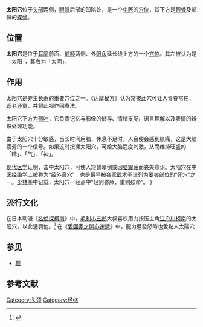 {{copyedit}}{{Infobox anatomy
| Name        = 太阳穴
| Latin       = 
| GraySubject =
| GrayPage    =
| Image       = Temple (anatomy) (PSF).svg
| Caption     = 太阳穴位置
| Precursor   =
| System      =
| Artery      = 
| Vein        =
| Nerve       =
| Lymph       =
| MeshName    =
| MeshNumber  =
| DorlandsPre = 
| DorlandsSuf = 
}}
{{ctm}}
'''太阳穴'''位于[[头部|头部]]两侧，[[眼睛|眼睛]]后部的凹陷处，是一个[[中医|中医]]的[[穴位|穴位]]，其下方是[[颞骨|颞骨]]及部份的[[蝶骨|蝶骨]]。

==位置==
'''太阳穴'''是位于[[耳廓|耳廓]]前面、[[前额|前额]]两侧、外[[眼角|眼角]]延长线上方的一个[[穴位|穴位]]。其左被认为是「[[太阳|太阳]]」，其右为「[[太阴|太阴]]」。

==作用==
{{Section OR|date=2019年2月}}
太阳穴是养生长寿的重要穴位之一。《达摩秘方》认为常按此穴可让人青春常在，返老还童，并将此视作回春法。

太阳穴下方为[[颞叶|颞叶]]，它负责记忆与影像的储存、情绪支配、语言理解以及表情的辨识处理功能。

由于太阳穴十分敏感，当长时间用脑、休息不足时，人会便会感到胀痛，这是大脑疲劳的一个信号。如果这时按揉太阳穴，可给大脑适度刺激，从而维持旺盛的「精」、「气」、「神」。

[[现代医学|现代医学]]证明，击中太阳穴，可使人短暂晕倒或因[[脑震荡|脑震荡]]而丧失意识。太阳穴在中医[[经络学|经络学]]上被称为“[[经外奇穴|经外奇穴]]”，也是最早被各家[[武术|武术]][[拳谱|拳谱]]列为要害部位的“死穴”之一。[[少林拳|少林拳]]中记载，太阳穴一经点中“轻则昏厥，重则殒命”。
}

== 流行文化 ==
在日本动漫《[[名侦探柯南|名侦探柯南]]》中，[[毛利小五郎|毛利小五郎]]大叔喜欢用力按压主角[[江户川柯南|江户川柯南]]的太阳穴，以此惩罚他。<ref>{{cite web |url=http://cnews.chinadaily.com.cn/2016-07/31/content_26286293.htm |title=心疼！《名侦探柯南》“万年小学生”被揍了多少次？ |author= |editor=嘉文四世 (游迅网编辑) |website=[[腾讯网|腾讯动漫]]; 游迅网 (转载网站); 东北网 (转载网站); 中国日报网 (转载网站) |language=zh-cn |date=2016年7月31日 |access-date=2018年7月3日 |archive-url=https://web.archive.org/web/20160801220535/http://cnews.chinadaily.com.cn/2016-07/31/content_26286293.htm |archive-date=2016年8月1日 |dead-url=yes }}</ref>
在《[[愛回家之開心速遞|愛回家之開心速遞]]》中，龍力蓮發怒時也愛點人太陽穴

== 参见 ==
* [[颞|颞]]

== 参考文献 ==
{{Reflist}}

{{CN-med-stub}}

{{DEFAULTSORT:Temple}}
[[Category:头颈|Category:头颈]]
[[Category:经络|Category:经络]]